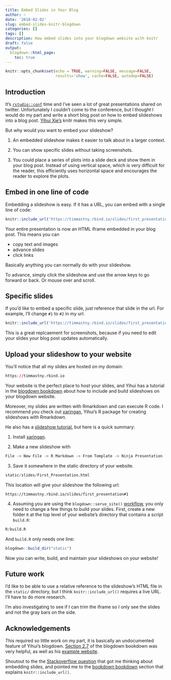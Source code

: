 ```yaml
---
title: Embed Slides in Your Blog
author: ~
date: '2018-02-02'
slug: embed-slides-knitr-blogdown
categories: []
tags: []
description: How embed slides into your blogdown website with knitr 
draft: false
output:
  blogdown::html_page:
    toc: true 
---
```


```r
knitr::opts_chunk$set(echo = TRUE, warning=FALSE, message=FALSE, 
                      results='show', cache=FALSE, autodep=FALSE)
```

## Introduction

It's [`rstudio::conf`](https://www.rstudio.com/conference/) time and I've seen a lot of great presentations shared on twitter. Unfortunately I couldn't come to the conference, but I thought I would do my part and write a short blog post on how to embed slideshows into a blog post. [Yihui Xie's](https://yihui.name/) knitr makes this very simple.

But why would you want to embed your slideshow?

1. An embedded slideshow makes it easier to talk about in a larger context.

2. You can show specific slides without taking screenshots.

3. You could place a series of plots into a slide deck and show them in your blog post. Instead of using vertical space, which is very difficult for the reader, this efficiently uses horizontal space and encourages the reader to explore the plots. 

## Embed in one line of code

Embedding a slideshow is easy. If it has a URL, you can embed with a single line of code:

```r
knitr::include_url('https://timmastny.rbind.io/slides/first_presentation#1')
```

Your entire presentation is now an HTML iframe embedded in your blog post. This means you can

- copy text and images
- advance slides
- click links

Basically anything you can normally do with your slideshow. 

To advance, simply click the slideshow and use the arrow keys to go forward or back. Or mouse over and scroll.

## Specific slides

If you'd like to embed a specific slide, just reference that slide in the url. For example, I'll change `#1` to `#2` in my url:

```r
knitr::include_url('https://timmastny.rbind.io/slides/first_presentation#2')
```

This is a great replcaement for screenshots, because if you need to edit your slides your blog post updates automatically.


## Upload your slideshow to your website

You'll notice that all my slides are hosted on my domain:
```r
https://timmastny.rbind.io
```

Your website is the perfect place to host your slides, and Yihui has a tutorial in the [blogdown bookdown](https://bookdown.org/yihui/blogdown/static-files.html) about how to include and build slideshows on your blogdown website.

Moreover, my slides are written with Rmarkdown and can execute R code. I recommend you check out [xaringan](https://github.com/yihui/xaringan), Yihui's R package for creating slideshows with Rmarkdown.

He also has a [slideshow tutorial](https://blogdown-static.yihui.name/slides/xaringan#1), but here is a quick summary:

1. Install [xaringan](https://github.com/yihui/xaringan).

2. Make a new slideshow with 
```r
File -> New File -> R Markdown -> From Template -> Ninja Presentation
```

3. Save it somewhere in the static directory of your website.

```r
static/slides/First_Presentation.html
```
This location will give your slideshow the following url:
```{eval=FALSE}
https://timmastny.rbind.io/slides/first_presentation#1
```

4. Assuming you are using the `blogdown::serve_site()` [workflow](https://bookdown.org/yihui/blogdown/rstudio-ide.html), you only need to change a few things to build your slides. First, create a new folder `R` at the top level of your website's directory that contains a script `build.R`:
```r
R/build.R
```
And `build.R` only needs one line:
```r
blogdown::build_dir("static")
```

Now you can write, build, and maintain your slideshows on your website!

## Future work

I'd like to be able to use a relative reference to the slideshow's HTML file in the `static/` directory, but I think `knitr::include_url()` requires a live URL. I'll have to do more research. 

I'm also investigating to see if I can trim the iframe so I only see the slides and not the gray bars on the side.

## Acknowledgements

This required so little work on my part, it is basically an undocumented feature of Yihui's blogdown. [Section 2.7](https://bookdown.org/yihui/blogdown/static-files.html) of the blogdown bookdown was very helpful, as well as his [example website](https://blogdown-static.yihui.name/). 

Shoutout to the the [Stackoverflow question](https://stackoverflow.com/a/45181338/6637133) that got me thinking about embedding slides, and pointed me to the [bookdown bookdown](https://bookdown.org/yihui/bookdown/web-pages-and-shiny-apps.html) section that explains `knitr::include_url()`. 





